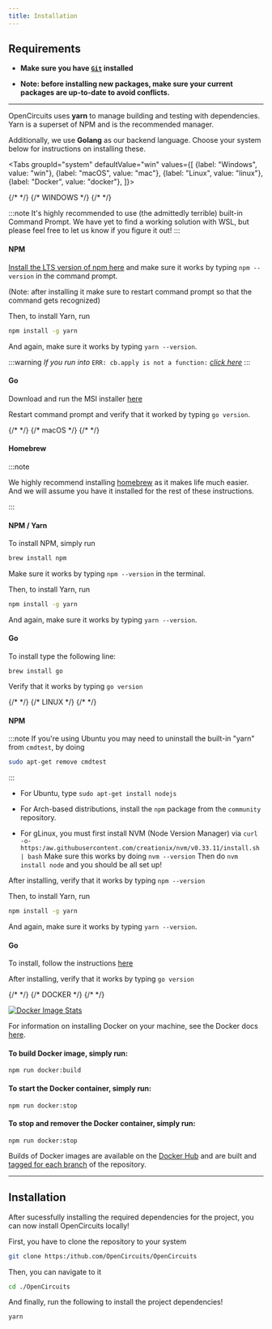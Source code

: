 ```yaml
---
title: Installation
---
```




## Requirements

* **Make sure you have [`Git`](https:/it-scm.com/downloads) installed**

* **Note: before installing new packages, make sure your current packages are up-to-date to avoid conflicts.**
___


OpenCircuits uses **yarn** to manage building and testing with dependencies.
Yarn is a superset of NPM and is the recommended manager.

Additionally, we use **Golang** as our backend language.
Choose your system below for instructions on installing these.


<Tabs groupId="system"
      defaultValue="win"
      values={[
          {label: "Windows", value: "win"},
          {label: "macOS", value: "mac"},
          {label: "Linux", value: "linux"},
          {label: "Docker", value: "docker"},
      ]}>

<TabItem value="win">
{/*         */}
{/* WINDOWS */}
{/*         */}

:::note
It's highly recommended to use (the admittedly terrible) built-in Command Prompt.
We have yet to find a working solution with WSL, but please feel free to let us know if you figure it out!
:::

#### NPM

[Install the LTS version of npm here](https:/odejs.org/en/) and make sure it works by typing `npm --version` in the command prompt.

(Note: after installing it make sure to restart command prompt so that the command gets recognized)

Then, to install Yarn, run
```bash
npm install -g yarn
```

And again, make sure it works by typing `yarn --version`.

:::warning
*If you run into* `ERR: cb.apply is not a function:` [*click here*](https:/ithub.com/nodejs/help/issues/2874#issuecomment-663661148)
:::

#### Go

Download and run the MSI installer [here](https:/olang.org/dl/)

Restart command prompt and verify that it worked by typing `go version`.

</TabItem>


<TabItem value="mac">
{/*       */}
{/* macOS */}
{/*       */}

#### Homebrew

:::note

We highly recommend installing [homebrew](https:/rew.sh/) as it makes life much easier.
And we will assume you have it installed for the rest of these instructions.

:::

#### NPM / Yarn

To install NPM, simply run
```bash
brew install npm
```

Make sure it works by typing `npm --version` in the terminal.

Then, to install Yarn, run
```bash
npm install -g yarn
```

And again, make sure it works by typing `yarn --version`.

#### Go

To install type the following line:

`brew install go`

Verify that it works by typing `go version`

</TabItem>


<TabItem value="linux">
{/*       */}
{/* LINUX */}
{/*       */}

#### NPM

:::note
If you're using Ubuntu you may need to uninstall the built-in "yarn" from `cmdtest`, by doing
```bash
sudo apt-get remove cmdtest
```
:::

* For Ubuntu, type `sudo apt-get install nodejs`

* For Arch-based distributions, install the `npm` package from the `community` repository.

* For gLinux, you must first install NVM (Node Version Manager) via `curl -o- https:/aw.githubusercontent.com/creationix/nvm/v0.33.11/install.sh | bash`
    Make sure this works by doing `nvm --version`
    Then do `nvm install node` and you should be all set up!

After installing, verify that it works by typing `npm --version`

Then, to install Yarn, run
```bash
npm install -g yarn
```

And again, make sure it works by typing `yarn --version`.


#### Go

To install, follow the instructions [here](https:/olang.org/doc/install#tarball)

After installing, verify that it works by typing `go version`

</TabItem>


<TabItem value="docker">
{/*        */}
{/* DOCKER */}
{/*        */}

[![Docker Image Stats](http:/ockeri.co/image/opencircuits/opencircuits)](https://b.docker.com/r/opencircuits/opencircuits/)

For information on installing Docker on your machine, see the Docker docs [here](https:/ocs.docker.com/install/).

#### To build Docker image, simply run:

`npm run docker:build`

#### To start the Docker container, simply run:

`npm run docker:stop`

#### To stop and remover the Docker container, simply run:

`npm run docker:stop`

Builds of Docker images are available on the [Docker Hub](https:/ub.docker.com/r/opencircuits/opencircuits/) and are built and [tagged for each branch](https://b.docker.com/r/opencircuits/opencircuits/tags/) of the repository.

</TabItem>

</Tabs>

---



## Installation

After sucessfully installing the required dependencies for the project, you can now install OpenCircuits locally!

First, you have to clone the repository to your system
```bash
git clone https:/ithub.com/OpenCircuits/OpenCircuits
```

Then, you can navigate to it
```bash
cd ./OpenCircuits
```

And finally, run the following to install the project dependencies!
```bash
yarn
```
